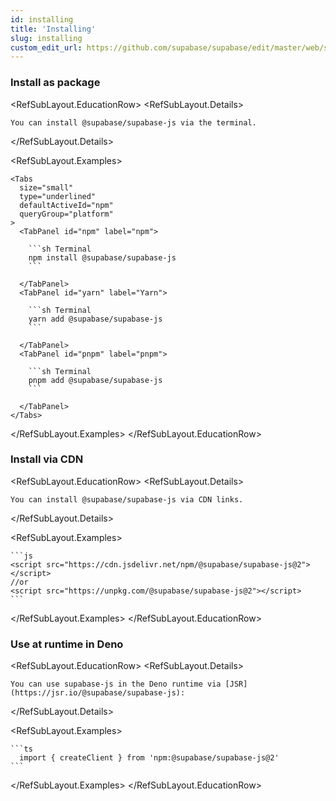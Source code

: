 ```yaml
---
id: installing
title: 'Installing'
slug: installing
custom_edit_url: https://github.com/supabase/supabase/edit/master/web/spec/supabase.yml
---
```


### Install as package

<RefSubLayout.EducationRow>
  <RefSubLayout.Details>

    You can install @supabase/supabase-js via the terminal.

  </RefSubLayout.Details>

  <RefSubLayout.Examples>

    <Tabs
      size="small"
      type="underlined"
      defaultActiveId="npm"
      queryGroup="platform"
    >
      <TabPanel id="npm" label="npm">

        ```sh Terminal
        npm install @supabase/supabase-js
        ```

      </TabPanel>
      <TabPanel id="yarn" label="Yarn">

        ```sh Terminal
        yarn add @supabase/supabase-js
        ```

      </TabPanel>
      <TabPanel id="pnpm" label="pnpm">

        ```sh Terminal
        pnpm add @supabase/supabase-js
        ```

      </TabPanel>
    </Tabs>

  </RefSubLayout.Examples>
</RefSubLayout.EducationRow>

### Install via CDN

<RefSubLayout.EducationRow>
  <RefSubLayout.Details>
    
    You can install @supabase/supabase-js via CDN links.

  </RefSubLayout.Details>

  <RefSubLayout.Examples>

    ```js
    <script src="https://cdn.jsdelivr.net/npm/@supabase/supabase-js@2"></script>
    //or
    <script src="https://unpkg.com/@supabase/supabase-js@2"></script>
    ```

  </RefSubLayout.Examples>
</RefSubLayout.EducationRow>

### Use at runtime in Deno

<RefSubLayout.EducationRow>
  <RefSubLayout.Details>
    
    You can use supabase-js in the Deno runtime via [JSR](https://jsr.io/@supabase/supabase-js):

  </RefSubLayout.Details>

  <RefSubLayout.Examples>

    ```ts
      import { createClient } from 'npm:@supabase/supabase-js@2'
    ```

  </RefSubLayout.Examples>
</RefSubLayout.EducationRow>
